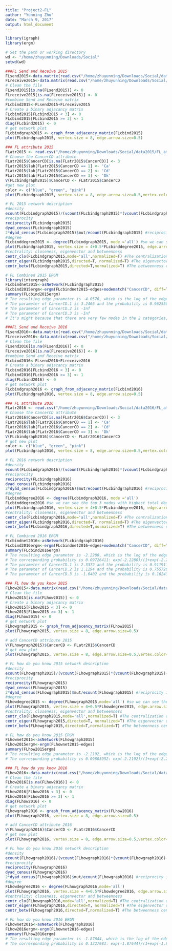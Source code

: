 ```yaml
---
title: "Project2-FL"
author: "Yunning Zhu"
date: "March 9, 2017"
output: html_document
---
```


```r
library(igraph)
library(ergm)
```

```r
# Set the path or working directory
wd <- "/home/zhuyunning/Downloads/Social"
setwd(wd)
```

```r
###FL Send and Receive 2015
FLsend2015<-data.matrix(read.csv("/home/zhuyunning/Downloads/Social/data2015/FL_send_2015.csv",header=TRUE,row.names = 1, sep = ","))
FLreceive2015<-data.matrix(read.csv("/home/zhuyunning/Downloads/Social/data2015/FL_receive_2015.csv",header=TRUE,row.names = 1, sep = ","))
# Clean the file
FLsend2015[is.na(FLsend2015)] <- 0
FLreceive2015[is.na(FLreceive2015)] <- 0
#combine Send and Receive matrix
FLcbind2015<-FLsend2015+FLreceive2015
# Create a binary adjacancy matrix
FLcbind2015[FLcbind2015 < 3] <- 0
FLcbind2015[FLcbind2015 >= 3] <- 1
diag(FLcbind2015) <- 0
# get network plot
FLcbindgraph2015 <- graph_from_adjacency_matrix(FLcbind2015)
plot(FLcbindgraph2015, vertex.size = 8, edge.arrow.size=0.5)
```

```r
### FL attribute 2015
FLatr2015 <- read.csv("/home/zhuyunning/Downloads/Social/data2015/FL_attr_2015.csv",head=TRUE,sep=",")
# Choose the CancerCD attribute
FLatr2015$CancerCD[is.na(FLatr2015$CancerCD)] <- 3
FLatr2015$lab[FLatr2015$CancerCD == 1] <- 'Ca'
FLatr2015$lab[FLatr2015$CancerCD == 2] <- 'Cd'
FLatr2015$lab[FLatr2015$CancerCD == 3] <- 'Dk'
V(FLcbindgraph2015)$CancerCD <- FLatr2015$CancerCD
#get new plot
color <- c("blue", "green", "pink")
plot(FLcbindgraph2015, vertex.size = 8, edge.arrow.size=0.5,vertex.color=color[V(FLcbindgraph2015)$CancerCD])
```

```r
# FL 2015 network description
#density
ecount(FLcbindgraph2015)/(vcount(FLcbindgraph2015)*(vcount(FLcbindgraph2015)-1)) #This is the density value 0.05347594, which can be compared with year 2016.
#reciprocity
reciprocity(FLcbindgraph2015)
dyad_census(FLcbindgraph2015)
2*dyad_census(FLcbindgraph2015)$mut/ecount(FLcbindgraph2015) #reciprocity is 0.8, it's the proportion of reciprocated ties for this network.
#degree
FLcbinddegree2015 <- degree(FLcbindgraph2015, mode ='all') #so we can see the top 3 nodes with highest total degree are FL6 FL25 FL4.
plot(FLcbindgraph2015, vertex.size = 4+0.5*FLcbinddegree2015, edge.arrow.size=.3,vertex.color=color[V(FLcbindgraph2015)$CancerCD]) #from the plot we can see group Ca of CancerCD(blue nodes) tend to have the higher degree.
#centrality: closeness, eigenvector and betweenness
centr_clo(FLcbindgraph2015,mode='all',normalized=T) #The centralization of the whole network is 0.03377716.
centr_eigen(FLcbindgraph2015,directed=T, normalized=T) #The eigenvector of the whole network is 0.8023575.
centr_betw(FLcbindgraph2015,directed=T,normalized=T) #The betweenness centralization of the whole network is 0.1148703.
```

```r
# FL Combined 2015 ERGM
library(intergraph)
FLcbindnet2015<-asNetwork(FLcbindgraph2015)
FLcbind2015ergm<-ergm(FLcbindnet2015~edges+nodematch("CancerCD", diff=T))  
summary(FLcbind2015ergm)
# The resulting edge parameter is -4.0576, which is the log of the edge odds, the corresponding probability is 0.01699659: exp(-4.0576)/(1+exp(-4.0576)) 
# The parameter of CancerCD.1 is 3.2466 and the probability is 0.9625507.
# The parameter of CancerCD.2 is -Inf
# The parameter of CancerCD.3 is -Inf
# It's might because that there are very few nodes in the 2 categories, and form no within-group ties. The empty cells are what produce the -Inf estimates.
```

```r
###FL Send and Receive 2016
FLsend2016<-data.matrix(read.csv("/home/zhuyunning/Downloads/Social/data2016/FL_send_2016.csv",header=TRUE,row.names = 1, sep = ","))
FLreceive2016<-data.matrix(read.csv("/home/zhuyunning/Downloads/Social/data2016/FL_receive_2016.csv",header=TRUE,row.names = 1, sep = ","))
# Clean the file
FLsend2016[is.na(FLsend2016)] <- 0
FLreceive2016[is.na(FLreceive2016)] <- 0
#combine Send and Receive matrix
FLcbind2016<-FLsend2016+FLreceive2016
# Create a binary adjacancy matrix
FLcbind2016[FLcbind2016 < 3] <- 0
FLcbind2016[FLcbind2016 >= 3] <- 1
diag(FLcbind2016) <- 0
# get network plot
FLcbindgraph2016 <- graph_from_adjacency_matrix(FLcbind2016)
plot(FLcbindgraph2016, vertex.size = 8, edge.arrow.size=0.5)
```

```r
### FL attribute 2016
FLatr2016 <- read.csv("/home/zhuyunning/Downloads/Social/data2016/FL_attr_2016.csv",head=TRUE,sep=",")
# Choose the CancerCD attribute
FLatr2016$CancerCD[is.na(FLatr2016$CancerCD)] <- 3
FLatr2016$lab[FLatr2016$CancerCD == 1] <- 'Ca'
FLatr2016$lab[FLatr2016$CancerCD == 2] <- 'Cd'
FLatr2016$lab[FLatr2016$CancerCD == 3] <- 'Dk'
V(FLcbindgraph2016)$CancerCD <- FLatr2016$CancerCD
# get new plot
color <- c("blue", "green", "pink")
plot(FLcbindgraph2016, vertex.size = 8, edge.arrow.size=0.5,vertex.color=color[V(FLcbindgraph2016)$CancerCD])
```

```r
# FL 2016 network description
#density
ecount(FLcbindgraph2016)/(vcount(FLcbindgraph2016)*(vcount(FLcbindgraph2016)-1)) #This is the density value 0.1176471, which can be compared with year 2015.
#reciprocity
reciprocity(FLcbindgraph2016)
dyad_census(FLcbindgraph2016)
2*dyad_census(FLcbindgraph2016)$mut/ecount(FLcbindgraph2016) #reciprocity is 0.6212121, it's the proportion of reciprocated ties for this network.
#degree
FLcbinddegree2016 <- degree(FLcbindgraph2016, mode ='all')
FLcbinddegree2016 #so we can see the top 3 nodes with highest total degree are FL51 FL1 FL6.
plot(FLcbindgraph2016, vertex.size = 4+0.5*FLcbinddegree2016, edge.arrow.size=.3,vertex.color=color[V(FLcbindgraph2016)$CancerCD]) #from the plot we can see group Ca of CancerCD(blue nodes) tend to have the higher degree.
#centrality: closeness, eigenvector and betweenness
centr_clo(FLcbindgraph2016,mode='all',normalized=T) #The centralization of the whole network is 0.05921311.
centr_eigen(FLcbindgraph2016,directed=T, normalized=T) #The eigenvector of the whole network is 0.6529143.
centr_betw(FLcbindgraph2016,directed=T,normalized=T) #The betweenness centralization of the whole network is 0.1457559.
```

```r
# FL Combined 2016 ERGM
FLcbindnet2016<-asNetwork(FLcbindgraph2016)
FLcbind2016ergm<-ergm(FLcbindnet2016~edges+nodematch("CancerCD", diff=T))  
summary(FLcbind2016ergm)
# The resulting edge parameter is -2.2280, which is the log of the edge odds, i.e. log(#dyads-w-edge/#dyads-no-edge)
# The corresponding probability is 0.09726411: exp(-2.2280)/(1+exp(-2.2280)) 
# The parameter of CancerCD.1 is 2.3372 and the probability is 0.9119114.
# The parameter of CancerCD.2 is 1.1294 and the probability is 0.7557282.
# The parameter of CancerCD.3 is -1.6402 and the probability is 0.1624379.
```

```r
### FL how do you know 2015
FLhow2015<-data.matrix(read.csv("/home/zhuyunning/Downloads/Social/data2015/FL_how_2015.csv",header=TRUE,row.names = 1, sep = ","))
# Clean the file
FLhow2015[is.na(FLhow2015)] <- 0
# Create a binary adjacancy matrix
FLhow2015[FLhow2015 < 3] <- 0
FLhow2015[FLhow2015 >= 3] <- 1
diag(FLhow2015) <- 0
# get network plot
FLhowgraph2015 <- graph_from_adjacency_matrix(FLhow2015)
plot(FLhowgraph2015, vertex.size = 8, edge.arrow.size=0.5)
```

```r
# add CancerCD attribute 2015
V(FLhowgraph2015)$CancerCD <- FLatr2015$CancerCD
# get new plot
plot(FLhowgraph2015, vertex.size = 8, edge.arrow.size=0.5,vertex.color=color[V(FLhowgraph2015)$CancerCD])
```

```r
# FL how do you know 2015 network description
#density
ecount(FLhowgraph2015)/(vcount(FLhowgraph2015)*(vcount(FLhowgraph2015)-1)) #This is the density value 0.09803922, which can be compared with year 2016.
#reciprocity
reciprocity(FLhowgraph2015)
dyad_census(FLhowgraph2015)
2*dyad_census(FLhowgraph2015)$mut/ecount(FLhowgraph2015) #reciprocity is 0.5272727, it's the proportion of reciprocated ties for this network.
#degree
FLhowdegree2015 <- degree(FLhowgraph2015,mode='all') #so we can see the top 3 nodes with highest total degree are FL6 FL18 FL25.
plot(FLhowgraph2015, vertex.size = 4+0.5*FLhowdegree2015, edge.arrow.size=.3,vertex.color=color[V(FLhowgraph2015)$CancerCD]) #from the plot we can see group Ca of CancerCD(blue nodes) tend to have the higher degree and also a green node from group Cd.
#centrality: closeness, eigenvector and betweenness
centr_clo(FLhowgraph2015,mode='all',normalized=T) #The centralization of the whole network is 0.06038159.
centr_eigen(FLhowgraph2015,directed=T, normalized=T) #The eigenvector of the whole network is 0.7824213.
centr_betw(FLhowgraph2015,directed=T,normalized=T) #The betweenness centralization of the whole network is 0.159529.
```

```r
# FL how do you know 2015 ERGM
FLhownet2015<-asNetwork(FLhowgraph2015)
FLhow2015ergm<-ergm(FLhownet2015~edges)  
summary(FLhow2015ergm)
# The resulting edge parameter is -2.2192, which is the log of the edge odds, i.e. log(#dyads-w-edge/#dyads-no-edge)
# The corresponding probability is 0.09803952: exp(-2.2192)/(1+exp(-2.2192)) 
```

```r
### FL how do you know 2016
FLhow2016<-data.matrix(read.csv("/home/zhuyunning/Downloads/Social/data2016/FL_how_2016.csv",header=TRUE,row.names = 1, sep = ","))
# Clean the file
FLhow2016[is.na(FLhow2016)] <- 0
# Create a binary adjacancy matrix
FLhow2016[FLhow2016 < 3] <- 0
FLhow2016[FLhow2016 >= 3] <- 1
diag(FLhow2016) <- 0
# get network plot
FLhowgraph2016 <- graph_from_adjacency_matrix(FLhow2016)
plot(FLhowgraph2016, vertex.size = 8, edge.arrow.size=0.5)
```

```r
# add CancerCD attribute 2016
V(FLhowgraph2016)$CancerCD <- FLatr2016$CancerCD
# get new plot
plot(FLhowgraph2016, vertex.size = 8, edge.arrow.size=0.5,vertex.color=color[V(FLhowgraph2016)$CancerCD])
```

```r
# FL how do you know 2016 network description
#density
ecount(FLhowgraph2016)/(vcount(FLhowgraph2016)*(vcount(FLhowgraph2016)-1)) #This is the density value 0.1327986, which can be compared with year 2015.
#reciprocity
reciprocity(FLhowgraph2016)
dyad_census(FLhowgraph2016)
2*dyad_census(FLhowgraph2016)$mut/ecount(FLhowgraph2016) #reciprocity is 0.7248322, it's the proportion of reciprocated ties for this network.
#degree
FLhowdegree2016 <- degree(FLhowgraph2016,mode='all')
plot(FLhowgraph2016, vertex.size = 4+0.5*FLhowdegree2016, edge.arrow.size=.3,vertex.color=color[V(FLhowgraph2016)$CancerCD]) #from the plot we can see group Ca of CancerCD(blue nodes) tend to have the higher degree and also a few pink and green nodes.
#centrality: closeness, eigenvector and betweenness
centr_clo(FLhowgraph2016,mode='all',normalized=T) #The centralization of the whole network is 0.05817914.
centr_eigen(FLhowgraph2016,directed=T, normalized=T) #The eigenvector of the whole network is 0.6302305.
centr_betw(FLhowgraph2016,directed=T,normalized=T) #The betweenness centralization of the whole network is 0.1405003.
```

```r
# FL how do you know 2016 ERGM
FLhownet2016<-asNetwork(FLhowgraph2016)
FLhow2016ergm<-ergm(FLhownet2016~edges)  
summary(FLhow2016ergm)
# The resulting edge parameter is -1.87644, which is the log of the edge odds, i.e. log(#dyads-w-edge/#dyads-no-edge)
# The corresponding probability is 0.1327983: exp(-1.87644)/(1+exp(-1.87644)) 
```


